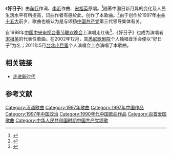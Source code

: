 {{other uses|好日子}}

《'''好日子'''》由[[车行|车行]]作词、[[李昕|李昕]]作曲、[[宋祖英|宋祖英]]原唱。<ref>{{Cite web |url=http://ent.people.com.cn/GB/8222/42058/14079210.html |title=为了谁 (歌词) |accessdate=2011-08-07 |archive-date=2011-05-20 |archive-url=https://web.archive.org/web/20110520024800/http://ent.people.com.cn/GB/8222/42058/14079210.html |dead-url=yes }}</ref>随著中国日新月异的变化及人民生活水平有所提高，词曲作者有感於此，创作了本歌曲。<ref>{{Cite web |url=http://www.56.com/u22/v_NDY0ODg3Mzk.html |title=词曲作者车行和李昕谈《好日子》 |accessdate=2011-08-07 |archive-date=2014-12-21 |archive-url=https://web.archive.org/web/20141221030730/http://www.56.com/u22/v_NDY0ODg3Mzk.html |dead-url=no }}</ref>由于创作於1997年[[中国共产党第十五次全国代表大会|中共十五大]]前夕，歌曲也被认为是与颂扬[[中国共产党|中国共产党]]第三代领导集体有关。

自1998年[[中央广播电视总台春节联欢晚会|中国中央电视台春节联欢晚会]]上演唱走红後<ref>{{Cite web |url=http://news.xinhuanet.com/audio/2010-03/10/content_13138831.htm |title=宋祖英20年春晚造型回顾 |accessdate=2011-08-07 |archive-date=2012-11-02 |archive-url=https://web.archive.org/web/20121102235824/http://news.xinhuanet.com/audio/2010-03/10/content_13138831.htm |dead-url=no }}</ref>，《好日子》也成为演唱者[[宋祖英|宋祖英]]的代表性歌曲。在2002年12月，其[[悉尼歌剧院|悉尼歌剧院]]个人独唱音乐会便以“好日子”为名；2011年5月[[台北小巨蛋|台北小巨蛋]]个人演唱会上亦演唱了本歌曲。

== 相关链接 ==
* [[走进新时代|走进新时代]]

== 参考文献 ==
{{Reflist}}

{{放歌九十年|cat|H好}}
{{中宣部推荐100首爱国歌曲}}
[[Category:汉语歌曲|Category:汉语歌曲]]
[[Category:1997年歌曲|Category:1997年歌曲]]
[[Category:1997年中国作品|Category:1997年中国作品]]
[[Category:1997年中国政治|Category:1997年中国政治]]
[[Category:1990年代中国歌曲作品|Category:1990年代中国歌曲作品]]
[[Category:百首爱国歌曲|Category:百首爱国歌曲]]
[[Category:中华人民共和国时期中国共产党颂歌|Category:中华人民共和国时期中国共产党颂歌]]